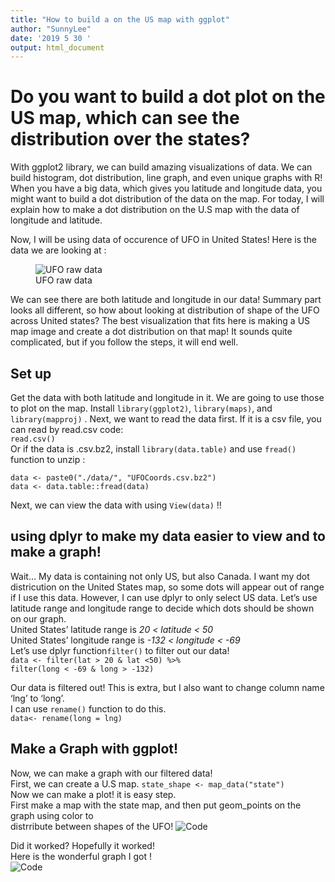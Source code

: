 ```yaml
---
title: "How to build a on the US map with ggplot"
author: "SunnyLee"
date: '2019 5 30 '
output: html_document
---
```


# Do you want to build a dot plot on the US map, which can see the distribution over the states?

With ggplot2 library, we can build amazing visualizations of data. We can build histogram, dot distribution, line graph, and even unique graphs with R! When you have a big data, which gives you latitude and longitude data, you might want to build a dot distribution of the data on the map. For today, I will explain how to make a dot distribution on the U.S map with the data of longitude and latitude. 

Now, I will be using data of occurence of UFO in United States! Here is the data we are looking at :

![UFO raw data](./data_example.png) 

We can see there are both latitude and longitude in our data! Summary part looks all different, so how about looking at distribution of shape of the UFO across United states? The best visualization that fits here is making a US map image and create a dot distribution on that map! It sounds quite complicated, but if you follow the steps, it will end well.





## Set up   

Get the data with both latitude and longitude in it. We are going to use those to plot on the map.
Install `library(ggplot2)`, `library(maps)`, and `library(mapproj)` . Next, we want to read the data first. If it is a csv file, you can read by read.csv code:  
`read.csv()`  
Or if the data is .csv.bz2, install `library(data.table)` and use `fread()` function to unzip :  
  
`data <- paste0("./data/", "UFOCoords.csv.bz2")`  
`data <- data.table::fread(data)`  

Next, we can view the data with using `View(data)` !!  
    
## using dplyr to make my data easier to view and to make a graph!  

Wait... My data is containing not only US, but also Canada. I want my dot districution on the United States map, so some dots will appear out of range if I use this data. However, I can use dplyr to only select US data. Let's use latitude range and longitude range to decide which dots should be shown on our graph.  
United States' latitude range is *20 < latitude < 50*  
United States' longitude range is *-132 < longitude < -69*  
Let's use dplyr function`filter()` to filter out our data!  
`data <- filter(lat > 20 & lat <50) %>% `  
`  filter(long < -69 & long > -132)`  
  
Our data is filtered out! This is extra, but I also want to change column name 'lng' to 'long'.  
I can use `rename()` function to do this.  
`data<- rename(long = lng)`  
  
## Make a Graph with ggplot! 
  
  Now, we can make a graph with our filtered data!  
  First, we can create a U.S map. 
  `state_shape <- map_data("state")`  
  Now we can make a plot! it is easy step.  
  First make a map with the state map, and then put geom_points on the graph using color to   
  distrribute between shapes of the UFO!
  ![Code](./ggplot.png) 
  
  
  Did it worked? Hopefully it worked!   
  Here is the wonderful graph I got !  
  ![Code](./ufo_shapes.png) 
